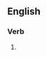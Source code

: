 ==English==

===Verb===
{{head|en|verb form}}

# {{present participle of|bastardise|lang=en|nocat=1}}